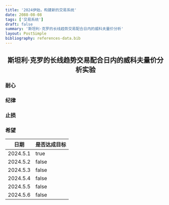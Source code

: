 ```yaml
---
title: '2024伊始，构建新的交易系统'
date: 2088-08-08
tags: ['交易系统']
draft: false
summary: '斯坦利·克罗的长线趋势交易配合日内的威科夫量价分析'
layout: PostSimple
bibliography: references-data.bib
---
```

## <center>**斯坦利·克罗的长线趋势交易配合日内的威科夫量价分析实验**</center>

### 耐心
### 纪律
### 止损
### 希望

| 日期      | 是否达成目标 |
| ----------- | ----------- |
| 2024.5.1   | true       |
| 2024.5.2   | false      |
| 2024.5.3   | false      |
| 2024.5.4   | false      |
| 2024.5.5   | false      |
| 2024.5.6   | false      |